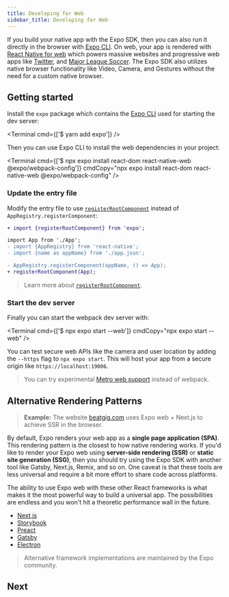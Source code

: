 ```yaml
---
title: Developing for Web
sidebar_title: Developing for Web
---
```



If you build your native app with the Expo SDK, then you can also run it directly in the browser with [Expo CLI](/workflow/expo-cli#develop). On web, your app is rendered with [React Native for web](https://github.com/necolas/react-native-web) which powers massive websites and progressive web apps like [Twitter](https://mobile.twitter.com/), and [Major League Soccer](https://matchcenter.mlssoccer.com/). The Expo SDK also utilizes native browser functionality like Video, Camera, and Gestures without the need for a custom native browser.

## Getting started

Install the `expo` package which contains the [Expo CLI](/workflow/expo-cli.mdx) used for starting the dev server:

<Terminal cmd={['$ yarn add expo']} />

Then you can use Expo CLI to install the web dependencies in your project:

<Terminal
  cmd={['$ npx expo install react-dom react-native-web @expo/webpack-config']}
  cmdCopy="npx expo install react-dom react-native-web @expo/webpack-config"
/>

### Update the entry file

Modify the entry file to use [`registerRootComponent`](/versions/latest/sdk/register-root-component) instead of `AppRegistry.registerComponent`:

```diff
+ import {registerRootComponent} from 'expo';

import App from './App';
- import {AppRegistry} from 'react-native';
- import {name as appName} from './app.json';

- AppRegistry.registerComponent(appName, () => App);
+ registerRootComponent(App);
```

> Learn more about [`registerRootComponent`](/versions/latest/sdk/register-root-component#registerrootcomponentcomponent).

### Start the dev server

Finally you can start the webpack dev server with:

<Terminal cmd={['$ npx expo start --web']} cmdCopy="npx expo start --web" />

You can test secure web APIs like the camera and user location by adding the `--https` flag to `npx expo start`. This will host your app from a secure origin like `https://localhost:19006`.

> You can try experimental [Metro web support](/guides/customizing-metro#web-support) instead of webpack.

## Alternative Rendering Patterns

> **Example:** The website [beatgig.com](https://beatgig.com/) uses Expo web + Next.js to achieve SSR in the browser.

By default, Expo renders your web app as a **single page application (SPA)**. This rendering pattern is the closest to how native rendering works. If you'd like to render your Expo web using **server-side rendering (SSR)** or **static site generation (SSG)**, then you should try using the Expo SDK with another tool like Gatsby, Next.js, Remix, and so on. One caveat is that these tools are less universal and require a bit more effort to share code across platforms.

The ability to use Expo web with these other React frameworks is what makes it the most powerful way to build a universal app. The possibilities are endless and you won't hit a theoretic performance wall in the future.

- [Next.js](/guides/using-nextjs)
- [Storybook](https://github.com/expo/examples/tree/master/with-storybook)
- [Preact](https://github.com/expo/examples/tree/master/with-preact)
- [Gatsby](https://github.com/expo/examples/tree/master/with-gatsby)
- [Electron](https://github.com/expo/examples/tree/master/with-electron)

> Alternative framework implementations are maintained by the Expo community.

## Next

<BoxLink
  title="Publishing websites"
  description="Export your website and upload to any web host."
  href="/distribution/publishing-websites"
/>
<BoxLink
  title="Progressive web app"
  description="Learn how to make your website run offline."
  href="/guides/progressive-web-apps"
/>
<BoxLink
  title="Responsive design"
  description="Make your website work across different screens."
  href="https://blog.expo.dev/media-queries-with-react-native-for-ios-android-and-web-e0b73ed5777b"
/>
